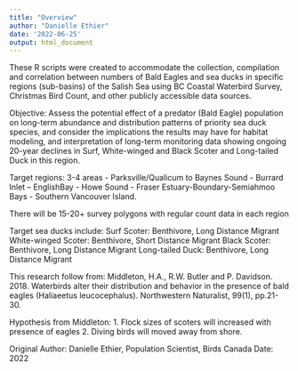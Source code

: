 ```yaml
---
title: "Overview"
author: "Danielle Ethier"
date: '2022-06-25'
output: html_document
---
```


These R scripts were created to accommodate the collection, compilation and correlation between numbers of Bald Eagles and sea ducks in specific regions (sub-basins) of the Salish Sea using BC Coastal Waterbird Survey, Christmas Bird Count, and other publicly accessible data sources. 

Objective: Assess the potential effect of a predator (Bald Eagle) population on long-term abundance and distribution patterns of priority sea duck species, and consider the implications the results may have for habitat modeling, and interpretation of long-term monitoring data showing ongoing 20-year declines in Surf, White-winged and Black Scoter and Long-tailed Duck in this region. 

Target regions: 
3-4 areas 
- Parksville/Qualicum to Baynes Sound
- Burrard Inlet – EnglishBay - Howe Sound
- Fraser Estuary-Boundary-Semiahmoo Bays
- Southern Vancouver Island.  

There will be 15-20+ survey polygons with regular count data in each region

Target sea ducks include: 
Surf Scoter: Benthivore, Long Distance Migrant
White-winged Scoter: Benthivore, Short Distance Migrant
Black Scoter: Benthivore, Long Distance Migrant
Long-tailed Duck: Benthivore, Long Distance Migrant


This research follow from: 
Middleton, H.A., R.W. Butler and P. Davidson. 2018. Waterbirds alter their distribution and behavior in the presence of bald eagles (Haliaeetus leucocephalus). Northwestern Naturalist, 99(1), pp.21-30. 

Hypothesis from Middleton: 
1. Flock sizes of scoters will increased with presence of eagles
2. Diving birds will moved away from shore. 


Original Author: Danielle Ethier, Population Scientist, Birds Canada
Date: 2022